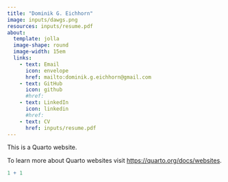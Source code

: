 ```yaml
---
title: "Dominik G. Eichhorn"
image: inputs/dawgs.png
resources: inputs/resume.pdf
about:
  template: jolla
  image-shape: round
  image-width: 15em
  links: 
    - text: Email
      icon: envelope
      href: mailto:dominik.g.eichhorn@gmail.com
    - text: GitHub
      icon: github
      #href: 
    - text: LinkedIn
      icon: linkedin
      #href: 
    - text: CV
      href: inputs/resume.pdf
---
```


This is a Quarto website.

To learn more about Quarto websites visit <https://quarto.org/docs/websites>.

```r
1 + 1
```

